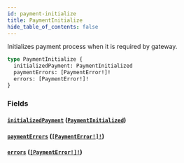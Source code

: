 ```yaml
---
id: payment-initialize
title: PaymentInitialize
hide_table_of_contents: false
---
```


Initializes payment process when it is required by gateway.

```graphql
type PaymentInitialize {
  initializedPayment: PaymentInitialized
  paymentErrors: [PaymentError!]!
  errors: [PaymentError!]!
}
```

### Fields

#### [`initializedPayment`](#) ([`PaymentInitialized`](../../../developer/api-reference/objects/payment-initialized))

#### [`paymentErrors`](#) ([`[PaymentError!]!`](../../../developer/api-reference/objects/payment-error))

#### [`errors`](#) ([`[PaymentError!]!`](../../../developer/api-reference/objects/payment-error))
